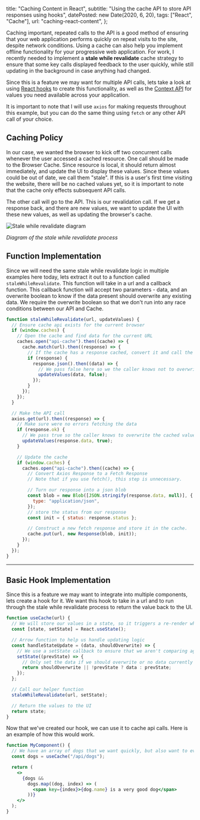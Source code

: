   title: "Caching Content in React",
  subtitle: "Using the cache API to store API responses using hooks",
  datePosted: new Date(2020, 6, 20),
  tags: ["React", "Cache"],
  url: "caching-react-content",
};

Caching important, repeated calls to the API is a good method of ensuring that your web application performs quickly on repeat visits to the site, despite network conditions. Using a cache can also help you implement offline functionality for your progressive web application. For work, I recently needed to implement a **stale while revalidate** cache strategy to ensure that some key calls displayed feedback to the user quickly, while still updating in the background in case anything had changed.

Since this is a feature we may want for multiple API calls, lets take a look at using [React hooks](https://reactjs.org/docs/hooks-intro.html) to create this functionality, as well as the [Context API](https://reactjs.org/docs/context.html) for values you need available across your application.

It is important to note that I will use `axios` for making requests throughout this example, but you can do the same thing using `fetch` or any other API call of your choice.

## Caching Policy

In our case, we wanted the browser to kick off two concurrent calls whenever the user accessed a cached resource. One call should be made to the Browser Cache. Since resource is local, it should return almost immediately, and update the UI to display these values. Since these values could be out of date, we call them "stale". If this is a user's first time visiting the website, there will be no cached values yet, so it is important to note that the cache only effects subsequent API calls.

The other call will go to the API. This is our revalidation call. If we get a response back, and there are new values, we want to update the UI with these new values, as well as updating the browser's cache.

![Stale while revalidate diagram](/assets/img/stale-while-revalidate-diagram.png)

_Diagram of the stale while revalidate process_

## Function Implementation

Since we will need the same stale while revalidate logic in multiple examples here today, lets extract it out to a function called `staleWhileRevalidate`. This function will take in a url and a callback function. This callback function will accept two parameters - data, and an overwrite boolean to know if the data present should overwrite any existing data. We require the overwrite boolean so that we don't run into any race conditions between our API and Cache.

```javascript
function staleWhileRevalidate(url, updateValues) {
  // Ensure cache api exists for the current browser
  if (window.caches) {
    // Open the cache and find data for the current URL
    caches.open("api-cache").then((cache) => {
      cache.match(url).then((response) => {
        // If the cache has a response cached, convert it and call the callback function
        if (response) {
          response.json().then((data) => {
            // We pass false here so we the caller knows not to overwrite any existing API values
            updateValues(data, false);
          });
        }
      });
    });
  }

  // Make the API call
  axios.get(url).then((response) => {
    // Make sure were no errors fetching the data
    if (response.ok) {
      // We pass true so the caller knows to overwrite the cached values
      updateValues(response.data, true);
    }

    // Update the cache
    if (window.caches) {
      caches.open("api-cache").then((cache) => {
        // Convert Axios Response to a Fetch Response
        // Note that if you use fetch(), this step is unnecessary.

        // Turn our response into a json blob
        const blob = new Blob([JSON.stringify(response.data, null)], {
          type: "application/json",
        });
        // store the status from our response
        const init = { status: response.status };

        // Construct a new fetch response and store it in the cache.
        cache.put(url, new Response(blob, init));
      });
    }
  });
}
```

---

## Basic Hook Implementation

Since this is a feature we may want to integrate into multiple components, lets create a hook for it. We want this hook to take in a url and to run through the stale while revalidate process to return the value back to the UI.

```javascript
function useCache(url) {
  // We will store our values in a state, so it triggers a re-render when they change
  const [state, setState] = React.useState();

  // Arrow function to help us handle updating logic
  const handleStateUpdate = (data, shouldOverwrite) => {
    // We use a setState callback to ensure that we aren't comparing against an out of date version of state
    setState((prevState) => {
      // Only set the data if we should overwrite or no data currently exists
      return shouldOverwrite || !prevState ? data : prevState;
    });
  };

  // Call our helper function
  staleWhileRevalidate(url, setState);

  // Return the values to the UI
  return state;
}
```

Now that we've created our hook, we can use it to cache api calls. Here is an example of how this would work.

```jsx
function MyComponent() {
  // We have an array of dogs that we want quickly, but also want to eventually get the most up to date values for.
  const dogs = useCache("/api/dogs");

  return (
    <>
      {dogs &&
        dogs.map((dog, index) => (
          <span key={index}>{dog.name} is a very good dog</span>
        ))}
    </>
  );
}
```
